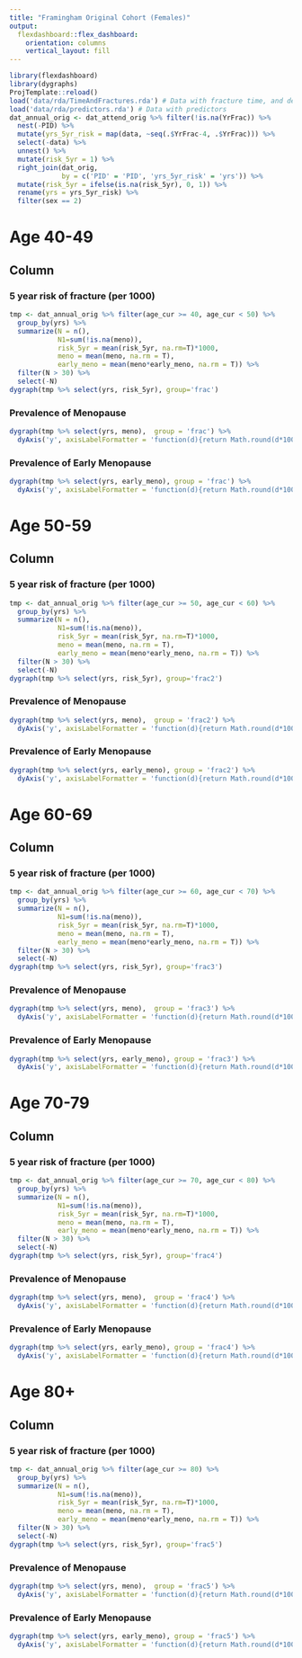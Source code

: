 ```yaml
---
title: "Framingham Original Cohort (Females)"
output: 
  flexdashboard::flex_dashboard:
    orientation: columns
    vertical_layout: fill
---
```


```r
library(flexdashboard)
library(dygraphs)
ProjTemplate::reload()
load('data/rda/TimeAndFractures.rda') # Data with fracture time, and death time
load('data/rda/predictors.rda') # Data with predictors
dat_annual_orig <- dat_attend_orig %>% filter(!is.na(YrFrac)) %>%
  nest(-PID) %>%
  mutate(yrs_5yr_risk = map(data, ~seq(.$YrFrac-4, .$YrFrac))) %>%
  select(-data) %>%
  unnest() %>%
  mutate(risk_5yr = 1) %>%
  right_join(dat_orig,
             by = c('PID' = 'PID', 'yrs_5yr_risk' = 'yrs')) %>%
  mutate(risk_5yr = ifelse(is.na(risk_5yr), 0, 1)) %>%
  rename(yrs = yrs_5yr_risk) %>% 
  filter(sex == 2)
```

Age 40-49
=============================================================

Column
-------------------------------------------------------------

### 5 year risk of fracture (per 1000)

```r
tmp <- dat_annual_orig %>% filter(age_cur >= 40, age_cur < 50) %>%
  group_by(yrs) %>%
  summarize(N = n(),
            N1=sum(!is.na(meno)),
            risk_5yr = mean(risk_5yr, na.rm=T)*1000,
            meno = mean(meno, na.rm = T),
            early_meno = mean(meno*early_meno, na.rm = T)) %>%
  filter(N > 30) %>%
  select(-N) 
dygraph(tmp %>% select(yrs, risk_5yr), group='frac')
```

### Prevalence of Menopause

```r
dygraph(tmp %>% select(yrs, meno),  group = 'frac') %>%
  dyAxis('y', axisLabelFormatter = 'function(d){return Math.round(d*100) + "%"}')
```

### Prevalence of Early Menopause

```r
dygraph(tmp %>% select(yrs, early_meno), group = 'frac') %>%
  dyAxis('y', axisLabelFormatter = 'function(d){return Math.round(d*100) + "%"}')
```


Age 50-59
=============================================================

Column
-------------------------------------------------------------

### 5 year risk of fracture (per 1000)

```r
tmp <- dat_annual_orig %>% filter(age_cur >= 50, age_cur < 60) %>%
  group_by(yrs) %>%
  summarize(N = n(),
            N1=sum(!is.na(meno)),
            risk_5yr = mean(risk_5yr, na.rm=T)*1000,
            meno = mean(meno, na.rm = T),
            early_meno = mean(meno*early_meno, na.rm = T)) %>%
  filter(N > 30) %>%
  select(-N) 
dygraph(tmp %>% select(yrs, risk_5yr), group='frac2')
```

### Prevalence of Menopause

```r
dygraph(tmp %>% select(yrs, meno),  group = 'frac2') %>%
  dyAxis('y', axisLabelFormatter = 'function(d){return Math.round(d*100) + "%"}')
```

### Prevalence of Early Menopause

```r
dygraph(tmp %>% select(yrs, early_meno), group = 'frac2') %>%
  dyAxis('y', axisLabelFormatter = 'function(d){return Math.round(d*100) + "%"}')
```


Age 60-69
=============================================================

Column
-------------------------------------------------------------

### 5 year risk of fracture (per 1000)

```r
tmp <- dat_annual_orig %>% filter(age_cur >= 60, age_cur < 70) %>%
  group_by(yrs) %>%
  summarize(N = n(),
            N1=sum(!is.na(meno)),
            risk_5yr = mean(risk_5yr, na.rm=T)*1000,
            meno = mean(meno, na.rm = T),
            early_meno = mean(meno*early_meno, na.rm = T)) %>%
  filter(N > 30) %>%
  select(-N) 
dygraph(tmp %>% select(yrs, risk_5yr), group='frac3')
```

### Prevalence of Menopause

```r
dygraph(tmp %>% select(yrs, meno),  group = 'frac3') %>%
  dyAxis('y', axisLabelFormatter = 'function(d){return Math.round(d*100) + "%"}')
```

### Prevalence of Early Menopause

```r
dygraph(tmp %>% select(yrs, early_meno), group = 'frac3') %>%
  dyAxis('y', axisLabelFormatter = 'function(d){return Math.round(d*100) + "%"}')
```


Age 70-79
=============================================================

Column
-------------------------------------------------------------

### 5 year risk of fracture (per 1000)

```r
tmp <- dat_annual_orig %>% filter(age_cur >= 70, age_cur < 80) %>%
  group_by(yrs) %>%
  summarize(N = n(),
            N1=sum(!is.na(meno)),
            risk_5yr = mean(risk_5yr, na.rm=T)*1000,
            meno = mean(meno, na.rm = T),
            early_meno = mean(meno*early_meno, na.rm = T)) %>%
  filter(N > 30) %>%
  select(-N) 
dygraph(tmp %>% select(yrs, risk_5yr), group='frac4')
```

### Prevalence of Menopause

```r
dygraph(tmp %>% select(yrs, meno),  group = 'frac4') %>%
  dyAxis('y', axisLabelFormatter = 'function(d){return Math.round(d*100) + "%"}')
```

### Prevalence of Early Menopause

```r
dygraph(tmp %>% select(yrs, early_meno), group = 'frac4') %>%
  dyAxis('y', axisLabelFormatter = 'function(d){return Math.round(d*100) + "%"}')
```

Age 80+
=============================================================

Column
-------------------------------------------------------------

### 5 year risk of fracture (per 1000)

```r
tmp <- dat_annual_orig %>% filter(age_cur >= 80) %>%
  group_by(yrs) %>%
  summarize(N = n(),
            N1=sum(!is.na(meno)),
            risk_5yr = mean(risk_5yr, na.rm=T)*1000,
            meno = mean(meno, na.rm = T),
            early_meno = mean(meno*early_meno, na.rm = T)) %>%
  filter(N > 30) %>%
  select(-N) 
dygraph(tmp %>% select(yrs, risk_5yr), group='frac5')
```

### Prevalence of Menopause

```r
dygraph(tmp %>% select(yrs, meno),  group = 'frac5') %>%
  dyAxis('y', axisLabelFormatter = 'function(d){return Math.round(d*100) + "%"}')
```

### Prevalence of Early Menopause

```r
dygraph(tmp %>% select(yrs, early_meno), group = 'frac5') %>%
  dyAxis('y', axisLabelFormatter = 'function(d){return Math.round(d*100) + "%"}')
```
